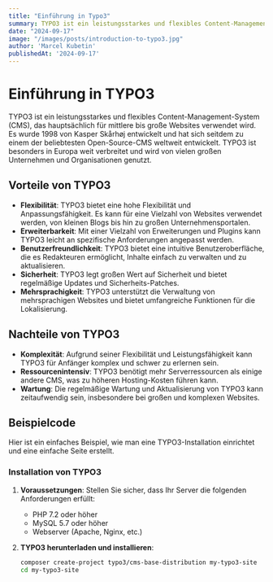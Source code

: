 ```yaml
---
title: "Einführung in Typo3"
summary: TYPO3 ist ein leistungsstarkes und flexibles Content-Management-System (CMS), das hauptsächlich für mittlere bis große Websites verwendet wird.
date: "2024-09-17"
image: "/images/posts/introduction-to-typo3.jpg"
author: 'Marcel Kubetin'
publishedAt: '2024-09-17'
---
```


# Einführung in TYPO3

TYPO3 ist ein leistungsstarkes und flexibles Content-Management-System (CMS), das hauptsächlich für mittlere bis große Websites verwendet wird. Es wurde 1998 von Kasper Skårhøj entwickelt und hat sich seitdem zu einem der beliebtesten Open-Source-CMS weltweit entwickelt. TYPO3 ist besonders in Europa weit verbreitet und wird von vielen großen Unternehmen und Organisationen genutzt.

## Vorteile von TYPO3

- **Flexibilität**: TYPO3 bietet eine hohe Flexibilität und Anpassungsfähigkeit. Es kann für eine Vielzahl von Websites verwendet werden, von kleinen Blogs bis hin zu großen Unternehmensportalen.
- **Erweiterbarkeit**: Mit einer Vielzahl von Erweiterungen und Plugins kann TYPO3 leicht an spezifische Anforderungen angepasst werden.
- **Benutzerfreundlichkeit**: TYPO3 bietet eine intuitive Benutzeroberfläche, die es Redakteuren ermöglicht, Inhalte einfach zu verwalten und zu aktualisieren.
- **Sicherheit**: TYPO3 legt großen Wert auf Sicherheit und bietet regelmäßige Updates und Sicherheits-Patches.
- **Mehrsprachigkeit**: TYPO3 unterstützt die Verwaltung von mehrsprachigen Websites und bietet umfangreiche Funktionen für die Lokalisierung.

## Nachteile von TYPO3

- **Komplexität**: Aufgrund seiner Flexibilität und Leistungsfähigkeit kann TYPO3 für Anfänger komplex und schwer zu erlernen sein.
- **Ressourcenintensiv**: TYPO3 benötigt mehr Serverressourcen als einige andere CMS, was zu höheren Hosting-Kosten führen kann.
- **Wartung**: Die regelmäßige Wartung und Aktualisierung von TYPO3 kann zeitaufwendig sein, insbesondere bei großen und komplexen Websites.

## Beispielcode

Hier ist ein einfaches Beispiel, wie man eine TYPO3-Installation einrichtet und eine einfache Seite erstellt.

### Installation von TYPO3

1. **Voraussetzungen**: Stellen Sie sicher, dass Ihr Server die folgenden Anforderungen erfüllt:
   - PHP 7.2 oder höher
   - MySQL 5.7 oder höher
   - Webserver (Apache, Nginx, etc.)

2. **TYPO3 herunterladen und installieren**:
   ```bash
   composer create-project typo3/cms-base-distribution my-typo3-site
   cd my-typo3-site
